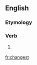 ==English==

===Etymology===
{{suffix|change|est|lang=en}}

===Verb===
{{en-verb form}}

# {{context|archaic-verb-form|lang=en}} {{en-archaic second-person singular of|change}}

[[fr:changest]]